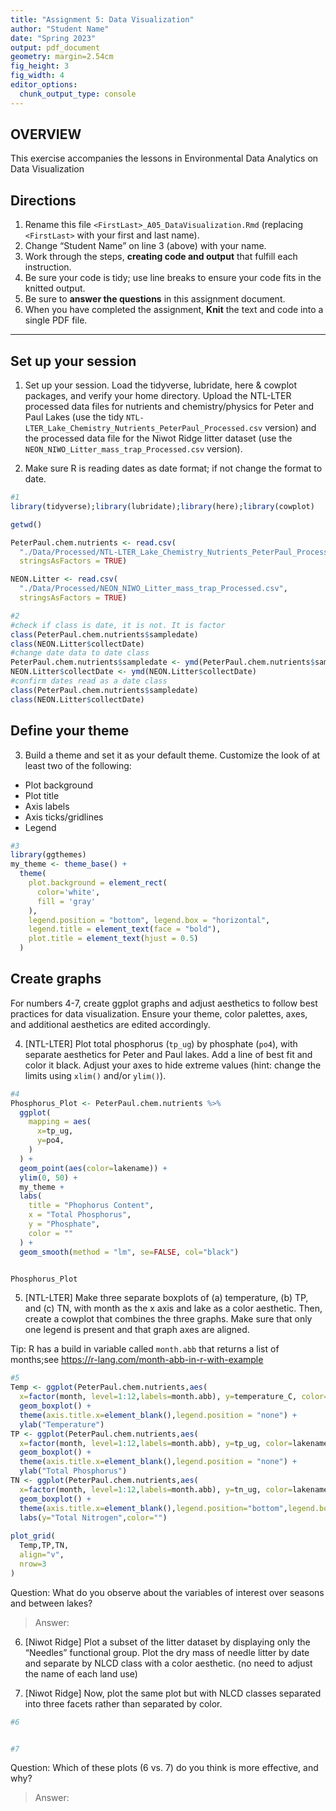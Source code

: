 ```yaml
---
title: "Assignment 5: Data Visualization"
author: "Student Name"
date: "Spring 2023"
output: pdf_document
geometry: margin=2.54cm
fig_height: 3
fig_width: 4
editor_options: 
  chunk_output_type: console
---
```


## OVERVIEW

This exercise accompanies the lessons in Environmental Data Analytics on Data Visualization 

## Directions
1.  Rename this file `<FirstLast>_A05_DataVisualization.Rmd` (replacing `<FirstLast>` with your first and last name).
2. Change "Student Name" on line 3 (above) with your name.
3. Work through the steps, **creating code and output** that fulfill each instruction.
4. Be sure your code is tidy; use line breaks to ensure your code fits in the knitted output.
5. Be sure to **answer the questions** in this assignment document.
6. When you have completed the assignment, **Knit** the text and code into a single PDF file.

---

## Set up your session 

1. Set up your session. Load the tidyverse, lubridate, here & cowplot packages, and verify your home directory. Upload the NTL-LTER processed data files for nutrients and chemistry/physics for Peter and Paul Lakes (use the tidy `NTL-LTER_Lake_Chemistry_Nutrients_PeterPaul_Processed.csv` version) and the processed data file for the Niwot Ridge litter dataset (use the `NEON_NIWO_Litter_mass_trap_Processed.csv` version). 

2. Make sure R is reading dates as date format; if not change the format to date.

```r
#1
library(tidyverse);library(lubridate);library(here);library(cowplot)

getwd()

PeterPaul.chem.nutrients <- read.csv(
  "./Data/Processed/NTL-LTER_Lake_Chemistry_Nutrients_PeterPaul_Processed.csv",
  stringsAsFactors = TRUE)

NEON.Litter <- read.csv(
  "./Data/Processed/NEON_NIWO_Litter_mass_trap_Processed.csv",
  stringsAsFactors = TRUE)

#2 
#check if class is date, it is not. It is factor
class(PeterPaul.chem.nutrients$sampledate)
class(NEON.Litter$collectDate)
#change date data to date class
PeterPaul.chem.nutrients$sampledate <- ymd(PeterPaul.chem.nutrients$sampledate)
NEON.Litter$collectDate <- ymd(NEON.Litter$collectDate)
#confirm dates read as a date class
class(PeterPaul.chem.nutrients$sampledate)
class(NEON.Litter$collectDate)
```
## Define your theme
3. Build a theme and set it as your default theme. Customize the look of at least two of the following: 
 * Plot background
 * Plot title
 * Axis labels
 * Axis ticks/gridlines
 * Legend

```r
#3
library(ggthemes)
my_theme <- theme_base() + 
  theme(
    plot.background = element_rect(
      color='white',
      fill = 'gray'
    ),
    legend.position = "bottom", legend.box = "horizontal",
    legend.title = element_text(face = "bold"),
    plot.title = element_text(hjust = 0.5)
  )
```

## Create graphs
For numbers 4-7, create ggplot graphs and adjust aesthetics to follow best practices for data visualization. Ensure your theme, color palettes, axes, and additional aesthetics are edited accordingly.

4. [NTL-LTER] Plot total phosphorus (`tp_ug`) by phosphate (`po4`), with separate aesthetics for Peter and Paul lakes. Add a line of best fit and color it black. Adjust your axes to hide extreme values (hint: change the limits using `xlim()` and/or `ylim()`).

```r
#4 
Phosphorus_Plot <- PeterPaul.chem.nutrients %>%
  ggplot(
    mapping = aes(
      x=tp_ug,
      y=po4,
    )
  ) +
  geom_point(aes(color=lakename)) +
  ylim(0, 50) +
  my_theme +
  labs(
    title = "Phophorus Content",
    x = "Total Phosphorus",
    y = "Phosphate",
    color = ""
  ) +
  geom_smooth(method = "lm", se=FALSE, col="black")


Phosphorus_Plot

```


5. [NTL-LTER] Make three separate boxplots of (a) temperature, (b) TP, and (c) TN, with month as the x axis and lake as a color aesthetic. Then, create a cowplot that combines the three graphs. Make sure that only one legend is present and that graph axes are aligned. 

Tip: R has a build in variable called `month.abb` that returns a list of months;see <https://r-lang.com/month-abb-in-r-with-example>

```r
#5
Temp <- ggplot(PeterPaul.chem.nutrients,aes(
  x=factor(month, level=1:12,labels=month.abb), y=temperature_C, color=lakename)) + 
  geom_boxplot() +
  theme(axis.title.x=element_blank(),legend.position = "none") +
  ylab("Temperature")
TP <- ggplot(PeterPaul.chem.nutrients,aes(
  x=factor(month, level=1:12,labels=month.abb), y=tp_ug, color=lakename)) + 
  geom_boxplot() +
  theme(axis.title.x=element_blank(),legend.position = "none") +
  ylab("Total Phosphorus")
TN <- ggplot(PeterPaul.chem.nutrients,aes(
  x=factor(month, level=1:12,labels=month.abb), y=tn_ug, color=lakename)) + 
  geom_boxplot() +
  theme(axis.title.x=element_blank(),legend.position="bottom",legend.box="horizontal") +
  labs(y="Total Nitrogen",color="")
  
plot_grid(
  Temp,TP,TN,
  align="v",
  nrow=3
)

```

Question: What do you observe about the variables of interest over seasons and between lakes? 

> Answer: 

6. [Niwot Ridge] Plot a subset of the litter dataset by displaying only the "Needles" functional group. Plot the dry mass of needle litter by date and separate by NLCD class with a color aesthetic. (no need to adjust the name of each land use)

7. [Niwot Ridge] Now, plot the same plot but with NLCD classes separated into three facets rather than separated by color. 

```r
#6


#7


```
Question: Which of these plots (6 vs. 7) do you think is more effective, and why? 

> Answer: